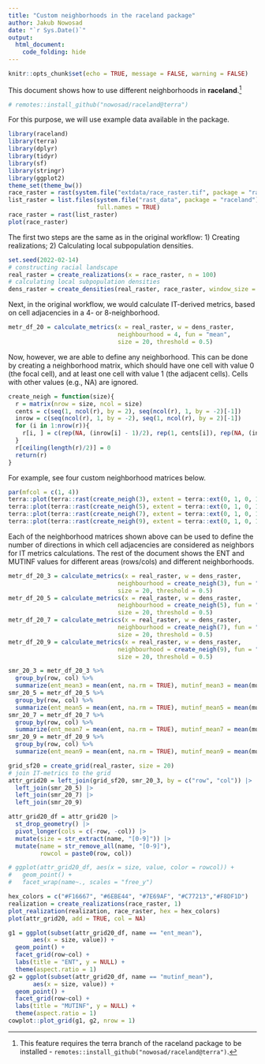 ```yaml
---
title: "Custom neighborhoods in the raceland package"
author: Jakub Nowosad
date: "`r Sys.Date()`"
output: 
  html_document:
    code_folding: hide
---
```


```r
knitr::opts_chunk$set(echo = TRUE, message = FALSE, warning = FALSE)
```

This document shows how to use different neighborhoods in **raceland**.^[This feature requires the terra branch of the raceland package to be installed - `remotes::install_github("nowosad/raceland@terra")`.]

```r
# remotes::install_github("nowosad/raceland@terra")
```

For this purpose, we will use example data available in the package.

```r
library(raceland)
library(terra)
library(dplyr)
library(tidyr)
library(sf)
library(stringr)
library(ggplot2)
theme_set(theme_bw())
race_raster = rast(system.file("extdata/race_raster.tif", package = "raceland"))
list_raster = list.files(system.file("rast_data", package = "raceland"),
                         full.names = TRUE)
race_raster = rast(list_raster)
plot(race_raster)
```

The first two steps are the same as in the original workflow: 1) Creating realizations; 2) Calculating local subpopulation densities.

```r
set.seed(2022-02-14)
# constructing racial landscape
real_raster = create_realizations(x = race_raster, n = 100)
# calculating local subpopulation densities
dens_raster = create_densities(real_raster, race_raster, window_size = 10)
```

Next, in the original workflow, we would calculate IT-derived metrics, based on cell adjacencies in a 4- or 8-neighborhood.

```r
metr_df_20 = calculate_metrics(x = real_raster, w = dens_raster, 
                               neighbourhood = 4, fun = "mean", 
                               size = 20, threshold = 0.5)
```

Now, however, we are able to define any neighborhood.
This can be done by creating a neighborhood matrix, which should have one cell with value 0 (the focal cell), and at least one cell with value 1 (the adjacent cells).
Cells with other values (e.g., NA) are ignored.

```r
create_neigh = function(size){
  r = matrix(nrow = size, ncol = size)
  cents = c(seq(1, ncol(r), by = 2), seq(ncol(r), 1, by = -2)[-1])
  inrow = c(seq(ncol(r), 1, by = -2), seq(1, ncol(r), by = 2)[-1])
  for (i in 1:nrow(r)){
    r[i, ] = c(rep(NA, (inrow[i] - 1)/2), rep(1, cents[i]), rep(NA, (inrow[i] - 1)/2))
  }
  r[ceiling(length(r)/2)] = 0
  return(r)
}
```

For example, see four custom neighborhood matrices below.

```r
par(mfcol = c(1, 4))
terra::plot(terra::rast(create_neigh(3), extent = terra::ext(0, 1, 0, 1)), main = 3, mar = c(0,1,2,0), axes = FALSE)
terra::plot(terra::rast(create_neigh(5), extent = terra::ext(0, 1, 0, 1)), main = 5, mar = c(0,1,2,0), axes = FALSE)
terra::plot(terra::rast(create_neigh(7), extent = terra::ext(0, 1, 0, 1)), main = 7, mar = c(0,1,2,0), axes = FALSE)
terra::plot(terra::rast(create_neigh(9), extent = terra::ext(0, 1, 0, 1)), main = 9, mar = c(0,1,2,0), axes = FALSE)
```

Each of the neighborhood matrices shown above can be used to define the number of directions in which cell adjacencies are considered as neighbors for IT metrics calculations.
The rest of the document shows the ENT and MUTINF values for different areas (rows/cols) and different neighborhoods.

```r
metr_df_20_3 = calculate_metrics(x = real_raster, w = dens_raster, 
                               neighbourhood = create_neigh(3), fun = "mean", 
                               size = 20, threshold = 0.5)
metr_df_20_5 = calculate_metrics(x = real_raster, w = dens_raster, 
                               neighbourhood = create_neigh(5), fun = "mean", 
                               size = 20, threshold = 0.5)
metr_df_20_7 = calculate_metrics(x = real_raster, w = dens_raster, 
                               neighbourhood = create_neigh(7), fun = "mean", 
                               size = 20, threshold = 0.5)
metr_df_20_9 = calculate_metrics(x = real_raster, w = dens_raster, 
                               neighbourhood = create_neigh(9), fun = "mean", 
                               size = 20, threshold = 0.5)
```


```r
smr_20_3 = metr_df_20_3 %>%
  group_by(row, col) %>%
  summarize(ent_mean3 = mean(ent, na.rm = TRUE), mutinf_mean3 = mean(mutinf, na.rm = TRUE))
smr_20_5 = metr_df_20_5 %>%
  group_by(row, col) %>%
  summarize(ent_mean5 = mean(ent, na.rm = TRUE), mutinf_mean5 = mean(mutinf, na.rm = TRUE))
smr_20_7 = metr_df_20_7 %>%
  group_by(row, col) %>%
  summarize(ent_mean7 = mean(ent, na.rm = TRUE), mutinf_mean7 = mean(mutinf, na.rm = TRUE))
smr_20_9 = metr_df_20_9 %>%
  group_by(row, col) %>%
  summarize(ent_mean9 = mean(ent, na.rm = TRUE), mutinf_mean9 = mean(mutinf, na.rm = TRUE))
```


```r
grid_sf20 = create_grid(real_raster, size = 20)
# join IT-metrics to the grid
attr_grid20 = left_join(grid_sf20, smr_20_3, by = c("row", "col")) |> 
  left_join(smr_20_5) |>
  left_join(smr_20_7) |>
  left_join(smr_20_9)
```


```r
attr_grid20_df = attr_grid20 |>
  st_drop_geometry() |>
  pivot_longer(cols = c(-row, -col)) |>
  mutate(size = str_extract(name, "[0-9]")) |>
  mutate(name = str_remove_all(name, "[0-9]"),
         rowcol = paste0(row, col))
```

```r
# ggplot(attr_grid20_df, aes(x = size, value, color = rowcol)) +
#   geom_point() +
#   facet_wrap(name~., scales = "free_y")
```

```r
hex_colors = c("#F16667", "#6EBE44", "#7E69AF", "#C77213","#F8DF1D")
realization = create_realizations(race_raster, 1)
plot_realization(realization, race_raster, hex = hex_colors)
plot(attr_grid20, add = TRUE, col = NA)
```

```r
g1 = ggplot(subset(attr_grid20_df, name == "ent_mean"),
       aes(x = size, value)) +
  geom_point() +
  facet_grid(row~col) +
  labs(title = "ENT", y = NULL) +
  theme(aspect.ratio = 1)
g2 = ggplot(subset(attr_grid20_df, name == "mutinf_mean"),
       aes(x = size, value)) +
  geom_point() +
  facet_grid(row~col) +
  labs(title = "MUTINF", y = NULL) +
  theme(aspect.ratio = 1)
cowplot::plot_grid(g1, g2, nrow = 1)
```
